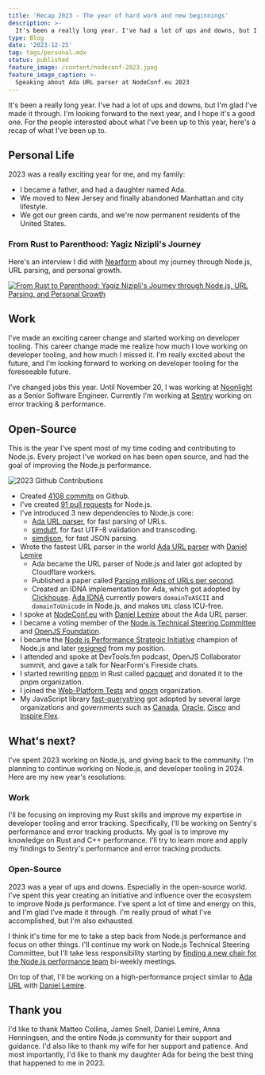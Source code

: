 ```yaml
---
title: 'Recap 2023 - The year of hard work and new beginnings'
description: >-
  It's been a really long year. I've had a lot of ups and downs, but I'm glad I've made it through. I'm looking forward to the next year, and I hope it's a good one.
type: Blog
date: '2023-12-25'
tag: tags/personal.mdx
status: published
feature_image: /content/nodeconf-2023.jpeg
feature_image_caption: >-
  Speaking about Ada URL parser at NodeConf.eu 2023
---
```


It's been a really long year. I've had a lot of ups and downs, but I'm glad I've made it through. I'm looking forward to the next year, and I hope it's a good one. For the people interested about what I've been up to this year, here's a recap of what I've been up to.

## Personal Life

2023 was a really exciting year for me, and my family:

- I became a father, and had a daughter named Ada.
- We moved to New Jersey and finally abandoned Manhattan and city lifestyle.
- We got our green cards, and we're now permanent residents of the United States.

### From Rust to Parenthood: Yagiz Nizipli's Journey

Here's an interview I did with [Nearform][nearform] about my journey through Node.js, URL parsing, and personal growth.

[![From Rust to Parenthood: Yagiz Nizipli's Journey through Node.js, URL Parsing, and Personal Growth](https://i3.ytimg.com/vi/1ex8dZ7i8_M/maxresdefault.jpg)](https://www.youtube.com/watch?v=1ex8dZ7i8_M)

## Work

I've made an exciting career change and started working on developer tooling. This career change made me realize how much I love working on developer tooling, and how much I missed it. I'm really excited about the future, and I'm looking forward to working on developer tooling for the foreseeable future.

I've changed jobs this year. Until November 20, I was working at [Noonlight][noonlight] as a Senior Software Engineer. Currently I'm working at [Sentry][sentry] working on error tracking & performance.

## Open-Source

This is the year I've spent most of my time coding and contributing to Node.js. Every project I've worked on has been open source, and had the goal of improving the Node.js performance.

![2023 Github Contributions](/content/2023-github-contributions.png)

- Created [4108 commits][github-anonrig] on Github.
- I've created [91 pull requests][nodejs-prs] for Node.js.
- I've introduced 3 new dependencies to Node.js core:
  - [Ada URL parser][ada-url-parser], for fast parsing of URLs.
  - [simdutf][simdutf], for fast UTF-8 validation and transcoding.
  - [simdjson][simdjson], for fast JSON parsing.
- Wrote the fastest URL parser in the world [Ada URL parser][ada-url-parser] with [Daniel Lemire][daniel-lemire]
  - Ada became the URL parser of Node.js and later got adopted by Cloudflare workers.
  - Published a paper called [Parsing millions of URLs per second][parsing-millions-of-urls-per-second].
  - Created an IDNA implementation for Ada, which got adopted by [Clickhouse][clickhouse-ada-idna]. [Ada IDNA][ada-idna] currently powers `domainToASCII` and `domainToUnicode` in Node.js, and makes `URL` class ICU-free.
- I spoke at [NodeConf.eu][nodeconf-eu] with [Daniel Lemire][daniel-lemire] about the Ada URL parser.
- I became a voting member of the [Node.js Technical Steering Committee][nodejs-tsc] and [OpenJS Foundation][openjsf-cpc].
- I became the [Node.js Performance Strategic Initiative][performance-strategic-initiative] champion of Node.js and later [resigned][performance-strategic-initiative-leave] from my position.
- I attended and spoke at DevTools.fm podcast, OpenJS Collaborator summit, and gave a talk for NearForm's Fireside chats.
- I started rewriting [pnpm][pnpm] in Rust called [pacquet][pacquet] and donated it to the pnpm organization.
- I joined the [Web-Platform Tests][web-platform-tests] and [pnpm][pnpm-organization] organization.
- My JavaScript library [fast-querystring][fast-querystring] got adopted by several large organizations and governments such as [Canada][fast-querystring-canada], [Oracle][fast-querystring-oracle], [Cisco][fast-querystring-cisco] and [Inspire Flex][fast-querystring-inspire-flex].

## What's next?

I've spent 2023 working on Node.js, and giving back to the community. I'm planning to continue working on Node.js, and developer tooling in 2024. Here are my new year's resolutions:

### Work

I'll be focusing on improving my Rust skills and improve my expertise in developer tooling and error tracking. Specifically, I'll be working on Sentry's performance and error tracking products. My goal is to improve my knowledge on Rust and C++ performance. I'll try to learn more and apply my findings to Sentry's performance and error tracking products.

### Open-Source

2023 was a year of ups and downs. Especially in the open-source world. I've spent this year creating an initiative and influence over the ecosystem to improve Node.js performance. I've spent a lot of time and energy on this, and I'm glad I've made it through. I'm really proud of what I've accomplished, but I'm also exhausted.

I think it's time for me to take a step back from Node.js performance and focus on other things. I'll continue my work on Node.js Technical Steering Committee, but I'll take less responsibility starting by [finding a new chair for the Node.js performance team][finding-new-chair-for-nodejs-performance] bi-weekly meetings.

On top of that, I'll be working on a high-performance project similar to [Ada URL][ada-url-parser] with [Daniel Lemire][daniel-lemire].

## Thank you

I'd like to thank Matteo Collina, James Snell, Daniel Lemire, Anna Henningsen, and the entire Node.js community for their support and guidance. I'd also like to thank my wife for her support and patience. And most importantly, I'd like to thank my daughter Ada for being the best thing that happened to me in 2023.

[ada-idna]: https://github.com/ada-url/idna
[ada-url-parser]: https://github.com/ada-url/ada
[clickhouse-ada-idna]: https://github.com/ClickHouse/ClickHouse/pull/57969
[daniel-lemire]: https://lemire.me
[fast-querystring]: https://www.npmjs.com/package/fast-querystring
[fast-querystring-canada]: https://code.open.canada.ca/en/dependencies.html
[fast-querystring-cisco]: https://www.cisco.com/c/dam/en_us/about/doing_business/open_source/docs/CiscoAppDynamicsOrionSolutionManagement-510-1686166002.pdf
[fast-querystring-inspire-flex]: https://university.quadient.com/c/portal/documents/find?name=open-source-licenses-inspire
[fast-querystring-oracle]: https://docs.oracle.com/en/industries/hospitality/opera-cloud/23.2/ocslg/ch_licensing_information.htm#LicensingInformation-82045BEE
[finding-new-chair-for-nodejs-performance]: https://github.com/nodejs/performance/issues/143
[github-anonrig]: https://github.com/anonrig
[parsing-millions-of-urls-per-second]: https://onlinelibrary.wiley.com/doi/full/10.1002/spe.3296
[performance-strategic-initiative]: https://github.com/nodejs/node/pull/47424
[performance-strategic-initiative-leave]: https://github.com/nodejs/node/pull/49641
[nearform]: https://nearform.com
[nodeconf-eu]: https://www.youtube.com/watch?v=tQ-6OWRDsZg
[nodejs-prs]: https://github.com/nodejs/node/pulls?q=is%3Apr+author%3Aanonrig+merged%3A2023-01-01..2024-01-01+is%3Aclosed
[nodejs-tsc]: https://github.com/nodejs/tsc
[noonlight]: https://noonlight.com
[openjsf-cpc]: https://github.com/openjs-foundation/cross-project-council/pull/1207
[pacquet]: https://github.com/pnpm/pacquet
[pnpm]: https://pnpm.io
[pnpm-organization]: https://github.com/pnpm
[sentry]: https://sentry.io
[simdutf]: https://github.com/simdutf/simdutf
[simdjson]: https://github.com/simdjson/simdjson
[web-platform-tests]: https://github.com/web-platform-tests/wpt/issues/43580
